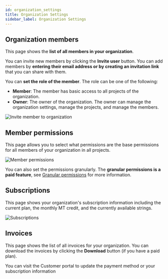 ---
id: organization_settings
title: Organization Settings
sidebar_label: Organization Settings
---

## Organization members

This page shows the **list of all members in your organization**.

You can invite new members by clicking the **Invite user** button. You can add members by **entering their email address or by creating an invitation link** that you can share with them.

You can **set the role of the member**. The role can be one of the following:
- **Member**: The member has basic access to all projects of the organization.
- **Owner**: The owner of the organization. The owner can manage the organization settings, manage the projects, and manage the members.

![Invite member to organization](/img/docs/platform/organization_settings_member_invite.png)

## Member permissions

This page allows you to select what permissions are the base permissions for all members of your organization in all projects.

![Member permissions](/img/docs/platform/organization_settings_member_permissions.png)

You can also set the permissions granularly. The **granular permissions is a paid feature**, see [Granular permissions](members#granular-permissions) for more information.

## Subscriptions

This page shows your organization's subscription information including the current plan, the monthly MT credit, and the currently available strings.

![Subscriptions](/img/docs/platform/organization_settings_subscriptions.png)


## Invoices

This page shows the list of all invoices for your organization. You can download the invoices by clicking the **Download** button (if you have a paid plan).

You can visit the Customer portal to update the payment method or your subscription information
